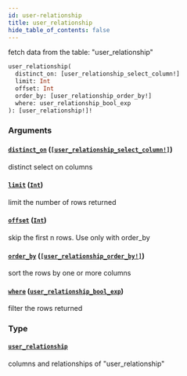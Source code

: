 ```yaml
---
id: user-relationship
title: user_relationship
hide_table_of_contents: false
---
```


fetch data from the table: "user_relationship"

```graphql
user_relationship(
  distinct_on: [user_relationship_select_column!]
  limit: Int
  offset: Int
  order_by: [user_relationship_order_by!]
  where: user_relationship_bool_exp
): [user_relationship!]!
```

### Arguments

#### [`distinct_on`](#) ([`[user_relationship_select_column!]`](../enums/user-relationship-select-column))

distinct select on columns

#### [`limit`](#) ([`Int`](../scalars/int))

limit the number of rows returned

#### [`offset`](#) ([`Int`](../scalars/int))

skip the first n rows. Use only with order_by

#### [`order_by`](#) ([`[user_relationship_order_by!]`](../inputs/user-relationship-order-by))

sort the rows by one or more columns

#### [`where`](#) ([`user_relationship_bool_exp`](../inputs/user-relationship-bool-exp))

filter the rows returned

### Type

#### [`user_relationship`](../objects/user-relationship)

columns and relationships of "user_relationship"
